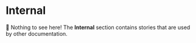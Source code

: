 
<Meta title="Internal/Docs" />

# Internal

🙈 Nothing to see here! The **Internal** section contains stories that are used by other documentation.
